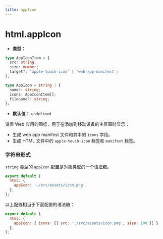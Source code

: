 ```yaml
---
title: appIcon
---
```


# html.appIcon

- **类型：**

```ts
type AppIconItem = {
  src: string;
  size: number;
  target?: 'apple-touch-icon' | 'web-app-manifest';
};

type AppIcon = string | {
  name?: string;
  icons: AppIconItem[];
  filename?: string;
};
```

- **默认值：** `undefined`

设置 Web 应用的图标，用于在添加到移动设备的主屏幕时显示：

- 生成 web app manifest 文件和其中的 `icons` 字段。
- 生成 HTML 文件中的 `apple-touch-icon` 标签和 `manifest` 标签。

### 字符串形式

`string` 类型的 `appIcon` 配置是对象类型的一个语法糖。

```js
export default {
  html: {
    appIcon: './src/assets/icon.png',
  },
};
```

以上配置相当于下面配置的语法糖：

```js
export default {
  html: {
    appIcon: { icons: [{ src: './src/assets/icon.png', size: 180 }] }
  },
};
```


<RsbuildConfig configName="html.appIcon" />
